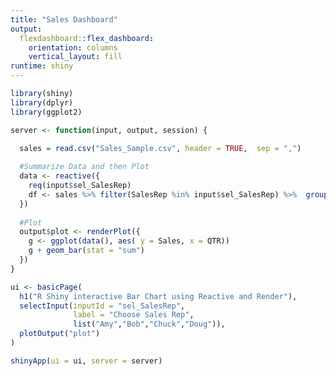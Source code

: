 ```yaml
---
title: "Sales Dashboard"
output: 
  flexdashboard::flex_dashboard:
    orientation: columns
    vertical_layout: fill
runtime: shiny
---
```


```r
library(shiny)
library(dplyr)
library(ggplot2)

server <- function(input, output, session) {

  sales = read.csv("Sales_Sample.csv", header = TRUE,  sep = ",")
  
  #Summarize Data and then Plot
  data <- reactive({
    req(input$sel_SalesRep)
    df <- sales %>% filter(SalesRep %in% input$sel_SalesRep) %>%  group_by(QTR) %>% summarise(Sales = sum(Sales))
  })
  
  #Plot 
  output$plot <- renderPlot({
    g <- ggplot(data(), aes( y = Sales, x = QTR))
    g + geom_bar(stat = "sum")
  })
}

ui <- basicPage(
  h1("R Shiny interactive Bar Chart using Reactive and Render"),
  selectInput(inputId = "sel_SalesRep",
              label = "Choose Sales Rep",
              list("Amy","Bob","Chuck","Doug")),
  plotOutput("plot")
)

shinyApp(ui = ui, server = server)
```
